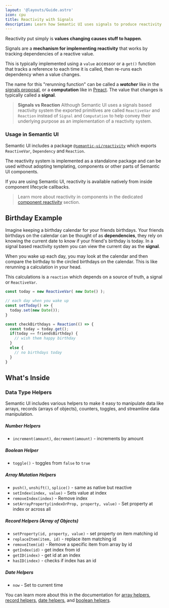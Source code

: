 ```yaml
---
layout: '@layouts/Guide.astro'
icon: cpu
title: Reactivity with Signals
description: Learn how Semantic UI uses signals to produce reactivity
---
```


Reactivity put simply is **values changing causes stuff to happen**.

Signals are a **mechanism for implementing reactivity** that works by tracking dependencies of a reactive value.

This is typically implemented using a `value` accessor or a `get()` function that tracks a reference to each time it is called, then re-runs each dependency when a value changes.

The name for this "rerunning function" can be called a ***watcher*** like in the [signals proposal](https://github.com/tc39/proposal-signals), or a **computation** like in [Preact](https://preactjs.com/guide/v10/signals/). The value that changes is typically called a **signal**.

> **Signals vs Reaction** Although Semantic UI uses a signals based reactivity system the exported
primitives are called `ReactiveVar` and `Reaction` instead of `Signal` and `Computation` to help convey their underlying purpose as an implementation of a reactivity system.


### Usage in Semantic UI

Semantic UI includes a package [`@semantic-ui/reactivity`](https://github.com/Semantic-Org/Semantic-Next/tree/main/packages/reactivity) which exports `ReactiveVar`, `Dependency` and `Reaction`.

The reactivity system is implemented as a standalone package and can be used without adopting templating, components or other parts of Semantic UI components.

If you are using Semantic UI, reactivity is available natively from inside component lifecycle callbacks.

> Learn more about reactivity in components in the dedicated [component reactivity](/components/reactivity) section.


## Birthday Example

Imagine keeping a birthday calendar for your friends birthdays. Your friends birthdays on the calendar can be thought of as **dependencies**, they rely on knowing the current date to know if your friend's birthday is today. In a signal based reactivity system you can view the current day as the **signal**.

When you wake up each day, you may look at the calendar and then compare the birthday to the circled birthdays on the calendar. This is like rerunning a calculation in your head.

This calculations is a `reaction` which depends on a source of truth, a signal or `ReactiveVar`.

```javascript
const today = new ReactiveVar( new Date() );

// each day when you wake up
const setToday() => {
  today.set(new Date());
}

const checkBirthdays = Reaction(() => {
  const today = today.get();
  if(today == friendsBirthday) {
    // wish them happy birthday
  }
  else {
    // no birthdays today
  }
}
```

<PlaygroundExample id="birthday" direction="horizontal"></PlaygroundExample>

## What's Inside

### Data Type Helpers

Semantic UI includes various helpers to make it easy to manipulate data like arrays, records (arrays of objects), counters, toggles, and streamline data manipulation.

##### Number Helpers
- `increment(amount)`, `decrement(amount)` - increments by amount

##### Boolean Helper
- `toggle()` - toggles from `false` to `true`

##### Array Mutation Helpers
- `push()`, `unshift()`, `splice()` - same as native but reactive
- `setIndex(index, value)` - Sets value at index
- `removeIndex(index)` - Remove index
- `setArrayProperty(indexOrProp, property, value)` - Set property at index or across all

##### Record Helpers (Array of Objects)
- `setProperty(id, property, value)` - set property on item matching id
- `replaceItem(item, id)` - replace item matching id
- `removeItem(id)` - Remove a specific item from array by id
- `getIndex(id)` - get index from id
- `getID(index)` - get id at an index
- `hasID(index)` - checks if index has an id

##### Date Helpers
- `now` - Set to current time


You can learn more about this in the documentation for [array helpers](#), [record helpers](), [date helpers](), and [boolean helpers]().

